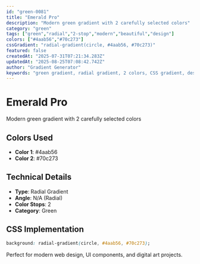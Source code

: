 ```yaml
---
id: "green-0081"
title: "Emerald Pro"
description: "Modern green gradient with 2 carefully selected colors"
category: "green"
tags: ["green","radial","2-stop","modern","beautiful","design"]
colors: ["#4aab56","#70c273"]
cssGradient: "radial-gradient(circle, #4aab56, #70c273)"
featured: false
createdAt: "2025-07-31T07:21:34.283Z"
updatedAt: "2025-08-25T07:08:42.742Z"
author: "Gradient Generator"
keywords: "green gradient, radial gradient, 2 colors, CSS gradient, design, #4aab56, #70c273"
---
```


# Emerald Pro

Modern green gradient with 2 carefully selected colors

## Colors Used
- **Color 1**: #4aab56
- **Color 2**: #70c273

## Technical Details
- **Type**: Radial Gradient
- **Angle**: N/A (Radial)
- **Color Stops**: 2
- **Category**: Green

## CSS Implementation
```css
background: radial-gradient(circle, #4aab56, #70c273);
```

Perfect for modern web design, UI components, and digital art projects.
